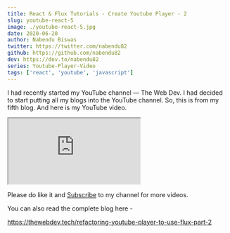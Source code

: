 ```yaml
---
title: React & Flux Tutorials - Create Youtube Player - 2
slug: youtube-react-5
image: ./youtube-react-5.jpg
date: 2020-06-20
author: Nabendu Biswas
twitter: https://twitter.com/nabendu82
github: https://github.com/nabendu82
dev: https://dev.to/nabendu82
series: Youtube-Player-Video
tags: ['react', 'youtube', 'javascript']
---
```


I had recently started my YouTube channel — The Web Dev. I had decided to start putting all my blogs into the YouTube channel.
So, this is from my fifth blog. And here is my YouTube video.

<div className={styles.resp__container}>

<iframe className={styles.resp__iframe} src="https://www.youtube.com/embed/b6aOQkSv7ag" gesture="media"  allow="encrypted-media" allowfullscreen></iframe>

</div>

Please do like it and [Subscribe](https://www.youtube.com/channel/UCRf7mazcufqZxd2pR3oQJuQ?sub_confirmation=1) to my channel for more videos.

You can also read the complete blog here -

https://thewebdev.tech/refactoring-youtube-player-to-use-flux-part-2

